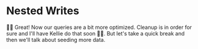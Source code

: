 # Nested Writes

👨‍💼 Great! Now our queries are a bit more optimized. Cleanup is in order for sure
and I'll have Kellie do that soon 🧝‍♂️. But let's take a quick break and then
we'll talk about seeding more data.
